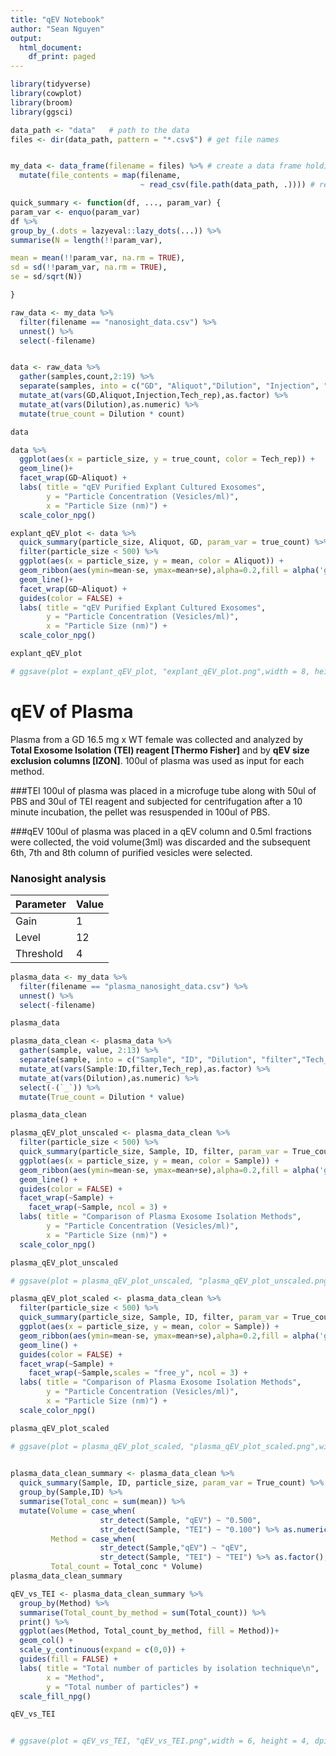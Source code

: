 ```yaml
---
title: "qEV Notebook"
author: "Sean Nguyen"
output:
  html_document:
    df_print: paged
---
```





```r
library(tidyverse)
library(cowplot)
library(broom)
library(ggsci)
```

```r

data_path <- "data"   # path to the data
files <- dir(data_path, pattern = "*.csv$") # get file names


my_data <- data_frame(filename = files) %>% # create a data frame holding the file names
  mutate(file_contents = map(filename, 
                             ~ read_csv(file.path(data_path, .)))) # read files into a new data column  
```

```r
quick_summary <- function(df, ..., param_var) {
param_var <- enquo(param_var)
df %>%
group_by_(.dots = lazyeval::lazy_dots(...)) %>%
summarise(N = length(!!param_var),

mean = mean(!!param_var, na.rm = TRUE),
sd = sd(!!param_var, na.rm = TRUE),
se = sd/sqrt(N))

}
```


```r
raw_data <- my_data %>%
  filter(filename == "nanosight_data.csv") %>% 
  unnest() %>% 
  select(-filename)


data <- raw_data %>% 
  gather(samples,count,2:19) %>% 
  separate(samples, into = c("GD", "Aliquot","Dilution", "Injection", "Tech_rep")) %>% 
  mutate_at(vars(GD,Aliquot,Injection,Tech_rep),as.factor) %>% 
  mutate_at(vars(Dilution),as.numeric) %>% 
  mutate(true_count = Dilution * count)

data

```


```r
data %>%
  ggplot(aes(x = particle_size, y = true_count, color = Tech_rep)) +
  geom_line()+
  facet_wrap(GD~Aliquot) +
  labs( title = "qEV Purified Explant Cultured Exosomes",
        y = "Particle Concentration (Vesicles/ml)",
        x = "Particle Size (nm)") +
  scale_color_npg()
```
```r
explant_qEV_plot <- data %>% 
  quick_summary(particle_size, Aliquot, GD, param_var = true_count) %>% 
  filter(particle_size < 500) %>% 
  ggplot(aes(x = particle_size, y = mean, color = Aliquot)) +
  geom_ribbon(aes(ymin=mean-se, ymax=mean+se),alpha=0.2,fill = alpha('grey12', 0.2))+
  geom_line()+
  facet_wrap(GD~Aliquot) +
  guides(color = FALSE) +
  labs( title = "qEV Purified Explant Cultured Exosomes",
        y = "Particle Concentration (Vesicles/ml)",
        x = "Particle Size (nm)") +
  scale_color_npg()

explant_qEV_plot

# ggsave(plot = explant_qEV_plot, "explant_qEV_plot.png",width = 8, height = 4, dpi = 600, units = 'in')
```


# qEV of Plasma
  Plasma from a GD 16.5 mg x WT female was collected and analyzed by **Total Exosome Isolation (TEI) reagent [Thermo Fisher]** and by **qEV size exclusion columns [IZON]**.  100ul of plasma was used as input for each method.  
  
###TEI
  100ul of plasma was placed in a microfuge tube along with 50ul of PBS and 30ul of TEI reagent and subjected for centrifugation after a 10 minute incubation, the pellet was resuspended in 100ul of PBS.
  
###qEV 
  100ul of plasma was placed in a qEV column and 0.5ml fractions were collected, the void volume(3ml) was discarded and the subsequent 6th, 7th and 8th column of purified vesicles were selected.
  
### Nanosight analysis
  
  |Parameter|Value|  
  |---|---|  
  |Gain|1|
  |Level|12|  
  |Threshold|4|
  
```r
plasma_data <- my_data %>%
  filter(filename == "plasma_nanosight_data.csv") %>% 
  unnest() %>% 
  select(-filename)

plasma_data
```
  
```r
plasma_data_clean <- plasma_data %>% 
  gather(sample, value, 2:13) %>% 
  separate(sample, into = c("Sample", "ID", "Dilution", "filter","Tech_rep", sep = "_")) %>% 
  mutate_at(vars(Sample:ID,filter,Tech_rep),as.factor) %>% 
  mutate_at(vars(Dilution),as.numeric) %>%
  select(-(`_`)) %>% 
  mutate(True_count = Dilution * value)

plasma_data_clean
```
  
```r
plasma_qEV_plot_unscaled <- plasma_data_clean %>% 
  filter(particle_size < 500) %>% 
  quick_summary(particle_size, Sample, ID, filter, param_var = True_count) %>% 
  ggplot(aes(x = particle_size, y = mean, color = Sample)) +
  geom_ribbon(aes(ymin=mean-se, ymax=mean+se),alpha=0.2,fill = alpha('grey12', 0.2))+
  geom_line() +
  guides(color = FALSE) +
  facet_wrap(~Sample) +
    facet_wrap(~Sample, ncol = 3) +
  labs( title = "Comparison of Plasma Exosome Isolation Methods",
        y = "Particle Concentration (Vesicles/ml)",
        x = "Particle Size (nm)") +
  scale_color_npg()

plasma_qEV_plot_unscaled

# ggsave(plot = plasma_qEV_plot_unscaled, "plasma_qEV_plot_unscaled.png",width = 7, height = 4, dpi = 600, units = 'in')
```
```r
plasma_qEV_plot_scaled <- plasma_data_clean %>% 
  filter(particle_size < 500) %>% 
  quick_summary(particle_size, Sample, ID, filter, param_var = True_count) %>% 
  ggplot(aes(x = particle_size, y = mean, color = Sample)) +
  geom_ribbon(aes(ymin=mean-se, ymax=mean+se),alpha=0.2,fill = alpha('grey12', 0.2))+
  geom_line() +
  guides(color = FALSE) +
  facet_wrap(~Sample) +
    facet_wrap(~Sample,scales = "free_y", ncol = 3) +
  labs( title = "Comparison of Plasma Exosome Isolation Methods",
        y = "Particle Concentration (Vesicles/ml)",
        x = "Particle Size (nm)") +
  scale_color_npg()

plasma_qEV_plot_scaled

# ggsave(plot = plasma_qEV_plot_scaled, "plasma_qEV_plot_scaled.png",width = 7, height = 4, dpi = 600, units = 'in')
  
```
  
```r
plasma_data_clean_summary <- plasma_data_clean %>% 
  quick_summary(Sample, ID, particle_size, param_var = True_count) %>% 
  group_by(Sample,ID) %>% 
  summarise(Total_conc = sum(mean)) %>% 
  mutate(Volume = case_when(
                    str_detect(Sample, "qEV") ~ "0.500",
                    str_detect(Sample, "TEI") ~ "0.100") %>% as.numeric(),
         Method = case_when(
                    str_detect(Sample,"qEV") ~ "qEV",
                    str_detect(Sample, "TEI") ~ "TEI") %>% as.factor(),
         Total_count = Total_conc * Volume)
plasma_data_clean_summary

```

```r
qEV_vs_TEI <- plasma_data_clean_summary %>% 
  group_by(Method) %>% 
  summarise(Total_count_by_method = sum(Total_count)) %>% 
  print() %>% 
  ggplot(aes(Method, Total_count_by_method, fill = Method))+
  geom_col() +
  scale_y_continuous(expand = c(0,0)) +
  guides(fill = FALSE) +
  labs( title = "Total number of particles by isolation technique\n",
        x = "Method",
        y = "Total number of particles") +
  scale_fill_npg()

qEV_vs_TEI


# ggsave(plot = qEV_vs_TEI, "qEV_vs_TEI.png",width = 6, height = 4, dpi = 600, units = 'in')



```
  
  